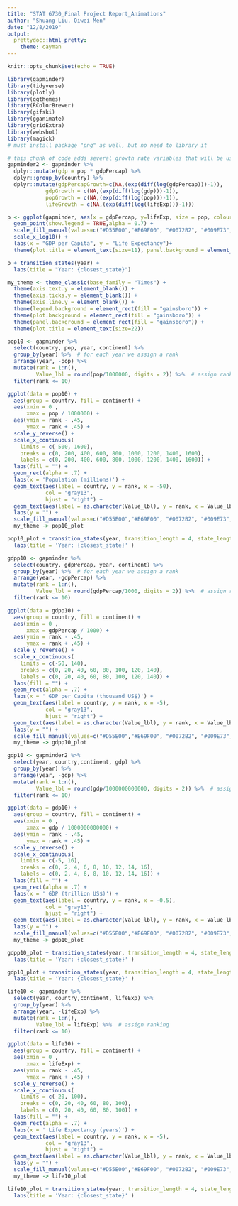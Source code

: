 ```yaml
---
title: "STAT 6730_Final Project Report_Animations"
author: "Shuang Liu, Qiwei Men"
date: "12/8/2019"
output: 
  prettydoc::html_pretty:
    theme: cayman
---
```


```r
knitr::opts_chunk$set(echo = TRUE)
```

```r
library(gapminder)
library(tidyverse)
library(plotly)
library(ggthemes)
library(RColorBrewer)
library(gifski)
library(gganimate)
library(gridExtra)
library(webshot)
library(magick)
# must install package "png" as well, but no need to library it
```

```r
# this chunk of code adds several growth rate variables that will be used later
gapminder2 <- gapminder %>%
  dplyr::mutate(gdp = pop * gdpPercap) %>%
  dplyr::group_by(country) %>%
  dplyr::mutate(gdpPercapGrowth=c(NA,(exp(diff(log(gdpPercap)))-1)),
            gdpGrowth = c(NA,(exp(diff(log(gdp)))-1)), 
            popGrowth = c(NA,(exp(diff(log(pop)))-1)),
            lifeGrowth = c(NA,(exp(diff(log(lifeExp)))-1)))
```

```r
p <- ggplot(gapminder, aes(x = gdpPercap, y=lifeExp, size = pop, colour = continent)) +
  geom_point(show.legend = TRUE,alpha = 0.7) +
  scale_fill_manual(values=c("#D55E00","#E69F00", "#0072B2", "#009E73","#CC79A7"))+
  scale_x_log10() +
  labs(x = "GDP per Capita", y = "Life Expectancy")+
  theme(plot.title = element_text(size=11), panel.background = element_blank(), axis.line = element_line(), text = element_text(size=8), legend.position = c(.9, .5)) + expand_limits(x = 1000000)

p + transition_states(year) +
  labs(title = "Year: {closest_state}")
```

```r
my_theme <- theme_classic(base_family = "Times") +
  theme(axis.text.y = element_blank()) +
  theme(axis.ticks.y = element_blank()) +
  theme(axis.line.y = element_blank()) +
  theme(legend.background = element_rect(fill = "gainsboro")) +
  theme(plot.background = element_rect(fill = "gainsboro")) +
  theme(panel.background = element_rect(fill = "gainsboro")) +
  theme(plot.title = element_text(size=22))
```

```r
pop10 <- gapminder %>%
  select(country, pop, year, continent) %>%
  group_by(year) %>%  # for each year we assign a rank
  arrange(year, -pop) %>%
  mutate(rank = 1:n(), 
         Value_lbl = round(pop/1000000, digits = 2)) %>%  # assign ranking
  filter(rank <= 10)
```

```r
ggplot(data = pop10) +
  aes(group = country, fill = continent) +
  aes(xmin = 0 ,
      xmax = pop / 1000000) +
  aes(ymin = rank - .45,
      ymax = rank + .45) +
  scale_y_reverse() +
  scale_x_continuous(
    limits = c(-500, 1600),
    breaks = c(0, 200, 400, 600, 800, 1000, 1200, 1400, 1600),
    labels = c(0, 200, 400, 600, 800, 1000, 1200, 1400, 1600)) +
  labs(fill = "") +
  geom_rect(alpha = .7) +
  labs(x = 'Population (millions)') +
  geom_text(aes(label = country, y = rank, x = -50), 
            col = "gray13",
            hjust = "right") +
  geom_text(aes(label = as.character(Value_lbl), y = rank, x = Value_lbl + 50, ), col = "gray13", hjust = "left") +
  labs(y = "") +
  scale_fill_manual(values=c("#D55E00","#E69F00", "#0072B2", "#009E73","#CC79A7")) +
  my_theme -> pop10_plot
```

```r
pop10_plot + transition_states(year, transition_length = 4, state_length = 1) + 
  labs(title = 'Year: {closest_state}' )
```

```r
gdpp10 <- gapminder %>%
  select(country, gdpPercap, year, continent) %>%
  group_by(year) %>%  # for each year we assign a rank
  arrange(year, -gdpPercap) %>%
  mutate(rank = 1:n(), 
         Value_lbl = round(gdpPercap/1000, digits = 2)) %>%  # assign ranking
  filter(rank <= 10)
```

```r
ggplot(data = gdpp10) +
  aes(group = country, fill = continent) +
  aes(xmin = 0 ,
      xmax = gdpPercap / 1000) +
  aes(ymin = rank - .45,
      ymax = rank + .45) +
  scale_y_reverse() +
  scale_x_continuous(
    limits = c(-50, 140),
    breaks = c(0, 20, 40, 60, 80, 100, 120, 140),
    labels = c(0, 20, 40, 60, 80, 100, 120, 140)) +
  labs(fill = "") +
  geom_rect(alpha = .7) +
  labs(x = ' GDP per Capita (thousand US$)') +
  geom_text(aes(label = country, y = rank, x = -5), 
            col = "gray13",
            hjust = "right") +
  geom_text(aes(label = as.character(Value_lbl), y = rank, x = Value_lbl + 5, ), col = "gray13", hjust = "left") +
  labs(y = "") +
  scale_fill_manual(values=c("#D55E00","#E69F00", "#0072B2", "#009E73","#CC79A7")) +
  my_theme -> gdpp10_plot
```

```r
gdp10 <- gapminder2 %>%
  select(year, country,continent, gdp) %>%
  group_by(year) %>%
  arrange(year, -gdp) %>%
  mutate(rank = 1:n(), 
         Value_lbl = round(gdp/1000000000000, digits = 2)) %>%  # assign ranking
  filter(rank <= 10)
```

```r
ggplot(data = gdp10) +
  aes(group = country, fill = continent) +
  aes(xmin = 0 ,
      xmax = gdp / 1000000000000) +
  aes(ymin = rank - .45,
      ymax = rank + .45) +
  scale_y_reverse() +
  scale_x_continuous(
    limits = c(-5, 16),
    breaks = c(0, 2, 4, 6, 8, 10, 12, 14, 16),
    labels = c(0, 2, 4, 6, 8, 10, 12, 14, 16)) +
  labs(fill = "") +
  geom_rect(alpha = .7) +
  labs(x = ' GDP (trillion US$)') +
  geom_text(aes(label = country, y = rank, x = -0.5), 
            col = "gray13",
            hjust = "right") +
  geom_text(aes(label = as.character(Value_lbl), y = rank, x = Value_lbl + 0.5), col = "gray13", hjust = "left") +
  labs(y = "") +
  scale_fill_manual(values=c("#D55E00","#E69F00", "#0072B2", "#009E73","#CC79A7")) +
  my_theme -> gdp10_plot
```

```r
gdpp10_plot + transition_states(year, transition_length = 4, state_length = 1) + 
  labs(title = 'Year: {closest_state}' )
```

```r
gdp10_plot + transition_states(year, transition_length = 4, state_length = 1) + 
  labs(title = 'Year: {closest_state}' )
```

```r
life10 <- gapminder %>%
  select(year, country,continent, lifeExp) %>%
  group_by(year) %>%
  arrange(year, -lifeExp) %>%
  mutate(rank = 1:n(), 
         Value_lbl = lifeExp) %>%  # assign ranking
  filter(rank <= 10)
```

```r
ggplot(data = life10) +
  aes(group = country, fill = continent) +
  aes(xmin = 0 ,
      xmax = lifeExp) +
  aes(ymin = rank - .45,
      ymax = rank + .45) +
  scale_y_reverse() +
  scale_x_continuous(
    limits = c(-20, 100),
    breaks = c(0, 20, 40, 60, 80, 100),
    labels = c(0, 20, 40, 60, 80, 100)) +
  labs(fill = "") +
  geom_rect(alpha = .7) +
  labs(x = ' Life Expectancy (years)') +
  geom_text(aes(label = country, y = rank, x = -5), 
            col = "gray13",
            hjust = "right") +
  geom_text(aes(label = as.character(Value_lbl), y = rank, x = Value_lbl + 5, ), col = "gray13", hjust = "left") +
  labs(y = "") +
  scale_fill_manual(values=c("#D55E00","#E69F00", "#0072B2", "#009E73","#CC79A7")) +
  my_theme -> life10_plot
```

```r
life10_plot + transition_states(year, transition_length = 4, state_length = 1) + 
  labs(title = 'Year: {closest_state}' )
```
